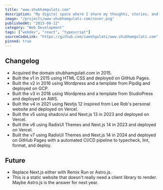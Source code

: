 ```yaml
---
title: "www.shubhamgulati.com"
description: "My digital space where I share my thoughts, stories, and ideas."
image: "/projects/www-shubhamgulati-com/cover.png"
publishedAt: "2015-08-12"
category: "Web Development"
tags: ["webdev", "react", "typescript"]
sourceCodeLink: "https://github.com/iamshgulati/www.shubhamgulati.com"
pinned: true
---
```


## Changelog

- Acquired the domain shubhamgulati.com in 2015.
- Built the v1 in 2015 using HTML CSS and deployed on GitHub Pages.
- Built the v2 in 2016 using Wordpress and a template from Pipdig and deployed on GCP.
- Built the v3 in 2018 using Wordpress and a template from StudioPress and deployed on AWS.
- Built the v4 in 2021 using Nextjs 12 inspired from Lee Rob's personal website and deployed on Vercel.
- Built the v5 using shadcn/ui and Next.js 13 in 2023 and deployed on Vercel.
- Built the v6 using RadixUI Themes and Next.js 14 in 2023 and deployed on Vercel.
- Built the v7 using RadixUI Themes and Next.js 14 in 2024 and deployed on GitHub Pages with a automated CI/CD pipeline to typecheck, lint, format, and deploy.

## Future

- Replace Next.js either with Remix Run or Astro.js.
- This is a static website that doesn't really need a client library to render. Maybe Astro.js is the answer for next year.
